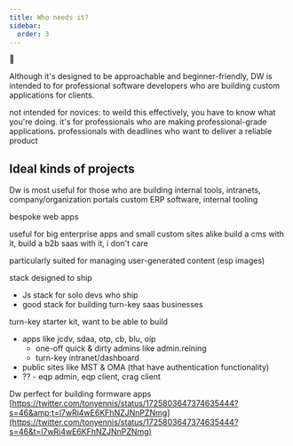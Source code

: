 ```yaml
---
title: Who needs it?
sidebar:
  order: 3
---
```

🚜


Although it's designed to be approachable and beginner-friendly, DW is intended to for professional software developers who are building custom applications for clients.



not intended for novices: to weild this effectively, you have to know what you're doing. it's for professionals who are making professional-grade applications. professionals with deadlines who want to deliver a reliable product

## Ideal kinds of projects

Dw is most useful for those who are building internal tools, intranets, company/organization portals
custom ERP software, internal tooling

bespoke web apps

useful for big enterprise apps and small custom sites alike
  build a cms with it, build a b2b saas with it, i don't care

particularly suited for managing user-generated content (esp images)


stack designed to ship
- Js stack for solo devs who ship
- good stack for building turn-key saas businesses

turn-key starter kit, want to be able to build
  - apps like jcdv, sdaa, otp, cb, blu, oip
    - one-off quick & dirty admins like admin.reining
    - turn-key intranet/dashboard
  - public sites like MST & OMA (that have authentication functionality)
  - ?? - eqp admin, eqp client, crag client

Dw perfect for building formware apps [https://twitter.com/tonyennis/status/1725803647374635444?s=46&amp;t=l7wRi4wE6KFhNZJNnPZNmg](https://twitter.com/tonyennis/status/1725803647374635444?s=46&t=l7wRi4wE6KFhNZJNnPZNmg)
